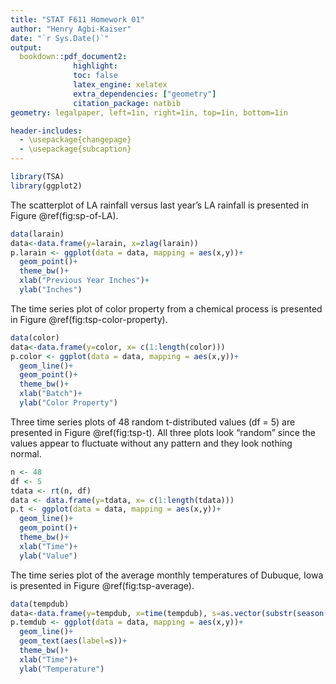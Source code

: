 ```yaml
---
title: "STAT F611 Homework 01"
author: "Henry Agbi-Kaiser"
date: "`r Sys.Date()`"
output:
  bookdown::pdf_document2: 
              highlight:   
              toc: false
              latex_engine: xelatex
              extra_dependencies: ["geometry"]
              citation_package: natbib
geometry: legalpaper, left=1in, right=1in, top=1in, bottom=1in

header-includes:
  - \usepackage{changepage}
  - \usepackage{subcaption}
---
```



```r
library(TSA)
library(ggplot2)
```

\textbf{1.1} 
The scatterplot of LA rainfall versus last year’s LA rainfall is presented in Figure \@ref(fig:sp-of-LA).

\begin{figure}[htbp]
    \centering
        \includegraphics[width=0.5\textwidth]{plots/scatterplot_of_LA.pdf}
    \caption{Scatterplot of LA Rainfall versus Last Year’s LA Rainfall}
    \label{fig:sp-of-LA}
\end{figure}
 
\textbf{Code}
```r
data(larain)
data<-data.frame(y=larain, x=zlag(larain))
p.larain <- ggplot(data = data, mapping = aes(x,y))+
  geom_point()+
  theme_bw()+
  xlab("Previous Year Inches")+
  ylab("Inches")
```

\vspace{1cm}
\textbf{1.2} 
The time series plot of color property from a chemical process is presented in Figure \@ref(fig:tsp-color-property).

\begin{figure}[htbp]
    \centering
        \includegraphics[width=0.7\textwidth]{plots/tsp_color_property.pdf}
    \caption{Time Series Plot of Color Property from a Chemical Process}
    \label{fig:tsp-color-property}
\end{figure}


\textbf{Code}
```r
data(color)
data<-data.frame(y=color, x= c(1:length(color)))
p.color <- ggplot(data = data, mapping = aes(x,y))+
  geom_line()+
  geom_point()+
  theme_bw()+
  xlab("Batch")+
  ylab("Color Property")
```

\newpage
\textbf{1.5}
Three time series plots of 48 random t-distributed values (df = 5) are presented in Figure \@ref(fig:tsp-t). All three plots look "random" since the values appear to fluctuate without any pattern and they look nothing normal.

\begin{figure}[htbp]
    \centering
    \begin{subfigure}{0.7\textwidth}
        \centering
        \includegraphics[width=\textwidth]{plots/tsp-t-1.pdf}
        \subcaption{Random Sample 1}
        \label{fig:normal4}
    \end{subfigure}
    \begin{subfigure}{0.7\textwidth}
        \centering
        \includegraphics[width=\textwidth]{plots/tsp-t-2.pdf}
         \subcaption{Random Sample 2}
    \end{subfigure}
    \begin{subfigure}{0.7\textwidth}
        \centering
        \includegraphics[width=\textwidth]{plots/tsp-t-3.pdf}
         \subcaption{Random Sample 3}
    \end{subfigure}
    \caption{Time Series Plots of 48 Random t-Distributed Values (df = 5)}
    \label{fig:tsp-t}
\end{figure}

\textbf{Code}
```r
n <- 48
df <- 5
tdata <- rt(n, df)
data <- data.frame(y=tdata, x= c(1:length(tdata)))
p.t <- ggplot(data = data, mapping = aes(x,y))+
  geom_line()+
  geom_point()+
  theme_bw()+
  xlab("Time")+
  ylab("Value")
```

\vspace{1cm}
\textbf{1.6}
The time series plot of the average monthly temperatures of Dubuque, Iowa is presented in Figure \@ref(fig:tsp-average).

\begin{figure}[htbp]
    \centering
        \includegraphics[width=0.7\textwidth]{plots/tsp-average.pdf}
    \caption{Time Series Plot of Average Monthly Temperatures, Dubuque, Iowa}
    \label{fig:tsp-average}
\end{figure}

\textbf{Code}
```r
data(tempdub)
data<-data.frame(y=tempdub, x=time(tempdub), s=as.vector(substr(season(tempdub),1,1)))
p.temdub <- ggplot(data = data, mapping = aes(x,y))+
  geom_line()+
  geom_text(aes(label=s))+
  theme_bw()+
  xlab("Time")+
  ylab("Temperature")
```

